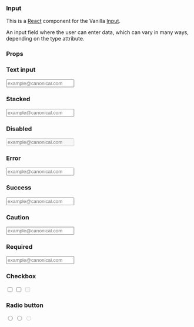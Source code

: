 
<Meta title="Input" component={Input} decorators={[withKnobs]} />

### Input

This is a [React](https://reactjs.org/) component for the Vanilla [Input](https://docs.vanillaframework.io/base/forms/#input).

An input field where the user can enter data, which can vary in many ways, depending on the type attribute.

### Props

<ArgsTable of={Input} />

### Text input

<Canvas>
  <Story name="Text input">
    <Input
      type="text"
      id="exampleTextInput2"
      placeholder="example@canonical.com"
      label="Email address"
    />
  </Story>
</Canvas>

### Stacked

<Canvas>
  <Story name="Stacked">
    <Input
      type="text"
      id="exampleTextInput3"
      placeholder="example@canonical.com"
      stacked
      label="Email address"
    />
  </Story>
</Canvas>

### Disabled

<Canvas>
  <Story name="Disabled">
    <Input
      type="text"
      id="exampleTextInput4"
      placeholder="example@canonical.com"
      disabled
      label="Email address"
    />
  </Story>
</Canvas>

### Error

<Canvas>
  <Story name="Error">
    <Input
      type="text"
      id="exampleTextInput5"
      placeholder="example@canonical.com"
      error="This field is required."
      label="Email address"
    />
  </Story>
</Canvas>

### Success

<Canvas>
  <Story name="Success">
    <Input
      type="text"
      id="exampleTextInput6"
      placeholder="example@canonical.com"
      success="Verified."
      label="Email address"
    />
  </Story>
</Canvas>

### Caution

<Canvas>
  <Story name="Caution">
    <Input
      type="text"
      id="exampleTextInput7"
      placeholder="example@canonical.com"
      caution="No validation is performed in preview mode."
      label="Email address"
    />
  </Story>
</Canvas>

### Required

<Canvas>
  <Story name="Required">
    <Input
      type="text"
      id="exampleTextInput8"
      placeholder="example@canonical.com"
      required
      label="Email address"
    />
  </Story>
</Canvas>

### Checkbox

<Canvas>
  <Story name="Checkbox">
    <Input type="checkbox" id="checkExample12" defaultChecked label="HTML" />
    <Input type="checkbox" id="checkExample22" label="CSS" />
    <Input
      type="checkbox"
      id="checkExample32"
      disabled="disabled"
      label="PHP"
    />
  </Story>
</Canvas>

### Radio button

<Canvas>
  <Story name="Radio button">
    <Input
      label="Linux"
      type="radio"
      name="RadioOptions"
      id="Radio12"
      defaultValue="option1"
      defaultChecked
    />
    <Input
      label="Mac OS"
      type="radio"
      name="RadioOptions"
      id="Radio22"
      defaultValue="option2"
    />
    <Input
      label="Windows"
      type="radio"
      name="RadioOptions"
      id="Radio42"
      defaultValue="option4"
      disabled="disabled"
    />
  </Story>
</Canvas>

